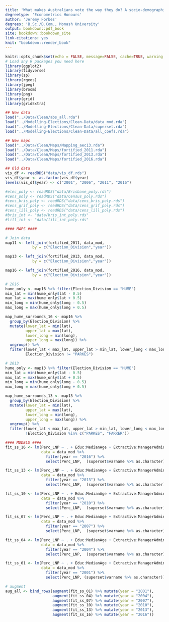 ```yaml
---
title: 'What makes Australians vote the way they do? A socio-demographic study of voter preferences'
degreetype: 'Econometrics Honours'
author: 'Jeremy Forbes'
degrees: 'B.Sc./B.Com., Monash University'
output: bookdown::pdf_book
site: bookdown::bookdown_site
link-citations: yes
knit: "bookdown::render_book"
---
```


```r
knitr::opts_chunk$set(echo = FALSE, message=FALSE, cache=TRUE, warning = FALSE, fig.align = "center")
# Load any R packages you need here
library(ggplot2)
library(tidyverse)
library(sp)
library(rgeos)
library(jpeg)
library(broom)
library(png)
library(grid)
library(gridExtra)

## New data
load("../Data/Clean/abs_all.rda")
load("../Modelling-Elections/Clean-Data/data_mod.rda")
load("../Modelling-Elections/Clean-Data/superset.rda")
load("../Modelling-Elections/Clean-Data/all_coefs.rda")

## New maps
load("../Data/Clean/Maps/Mapping_aec13.rda")
load("../Data/Clean/Maps/fortified_2011.rda")
load("../Data/Clean/Maps/fortified_2013.rda")
load("../Data/Clean/Maps/fortified_2016.rda")

## Old data
vis_df <- readRDS("data/vis_df.rds")
vis_df$year <- as.factor(vis_df$year)
levels(vis_df$year) <- c("2001", "2006", "2011", "2016")

#elec_poly <- readRDS("data/Brisbane_poly.rds")
#cens_poly <- readRDS("data/Census_poly.rds")
#cens_bris_poly <- readRDS("data/cens_bris_poly.rds")
#cens_grif_poly <- readRDS("data/cens_grif_poly.rds")
#cens_lill_poly <- readRDS("data/cens_lill_poly.rds")
#bris_int <- "data/bris_int_poly.rds"
#lill_int <- "data/lill_int_poly.rds"

#### MAPS ####

# Join data
map11 <- left_join(fortified_2011, data_mod, 
            by = c("Election_Division","year"))

map13 <- left_join(fortified_2013, data_mod, 
            by = c("Election_Division","year"))

map16 <- left_join(fortified_2016, data_mod, 
            by = c("Election_Division","year"))

# 2016
hume_only <- map16 %>% filter(Election_Division == "HUME")
min_lat = min(hume_only$lat - 0.5)
max_lat = max(hume_only$lat + 0.5)
min_long = min(hume_only$long - 0.5)
max_long = max(hume_only$long + 0.5)

map_hume_surrounds_16 <- map16 %>% 
  group_by(Election_Division) %>% 
  mutate(lower_lat = min(lat),
         upper_lat = max(lat),
         lower_long = min(long),
         upper_long = max(long)) %>% 
  ungroup() %>% 
  filter(lower_lat < max_lat, upper_lat > min_lat, lower_long < max_long, upper_long > min_long,
         Election_Division != "PARKES")

# 2013
hume_only <- map13 %>% filter(Election_Division == "HUME")
min_lat = min(hume_only$lat - 0.5)
max_lat = max(hume_only$lat + 0.5)
min_long = min(hume_only$long - 0.5)
max_long = max(hume_only$long + 0.5)

map_hume_surrounds_13 <- map13 %>% 
  group_by(Election_Division) %>% 
  mutate(lower_lat = min(lat),
         upper_lat = max(lat),
         lower_long = min(long),
         upper_long = max(long)) %>% 
  ungroup() %>% 
  filter(lower_lat < max_lat, upper_lat > min_lat, lower_long < max_long, upper_long > min_long,
         !Election_Division %in% c("PARKES", "FARRER"))

#### MODELS ####
fit_ss_16 <- lm(Perc_LNP ~ . + Educ:MedianAge + Extractive:ManagerAdminClericalSales + Educ:OneParent_House + Educ:ManagerAdminClericalSales, 
                data = data_mod %>% 
                  filter(year == "2016") %>% 
                  select(Perc_LNP,  (superset$varname %>% as.character)))

fit_ss_13 <- lm(Perc_LNP ~ . + Educ:MedianAge + Extractive:ManagerAdminClericalSales + Educ:OneParent_House + Educ:ManagerAdminClericalSales, 
                data = data_mod %>% 
                  filter(year == "2013") %>% 
                  select(Perc_LNP,  (superset$varname %>% as.character)))

fit_ss_10 <- lm(Perc_LNP ~ . + Educ:MedianAge + Extractive:ManagerAdminClericalSales + Educ:OneParent_House + Educ:ManagerAdminClericalSales, 
                data = data_mod %>% 
                  filter(year == "2010") %>% 
                  select(Perc_LNP,  (superset$varname %>% as.character)))

fit_ss_07 <- lm(Perc_LNP ~ . + Educ:MedianAge + Extractive:ManagerAdminClericalSales + Educ:OneParent_House + Educ:ManagerAdminClericalSales, 
                data = data_mod %>% 
                  filter(year == "2007") %>% 
                  select(Perc_LNP,  (superset$varname %>% as.character)))

fit_ss_04 <- lm(Perc_LNP ~ . + Educ:MedianAge + Extractive:ManagerAdminClericalSales + Educ:OneParent_House + Educ:ManagerAdminClericalSales, 
                data = data_mod %>% 
                  filter(year == "2004") %>% 
                  select(Perc_LNP,  (superset$varname %>% as.character)))

fit_ss_01 <- lm(Perc_LNP ~ . + Educ:MedianAge + Extractive:ManagerAdminClericalSales + Educ:OneParent_House + Educ:ManagerAdminClericalSales, 
                data = data_mod %>% 
                  filter(year == "2001") %>% 
                  select(Perc_LNP, (superset$varname %>% as.character)))

# augment
aug_all <- bind_rows(augment(fit_ss_01) %>% mutate(year = "2001"), 
                     augment(fit_ss_04) %>% mutate(year = "2004"), 
                     augment(fit_ss_07) %>% mutate(year = "2007"), 
                     augment(fit_ss_10) %>% mutate(year = "2010"), 
                     augment(fit_ss_13) %>% mutate(year = "2013"), 
                     augment(fit_ss_16) %>% mutate(year = "2016"))
```

<!--
Edit these lines as appropriate.
The actual thesis content is in several Rmd files.

You'll need to edit the _bookdown.yml file to set the order in which you'd like them to appear.

If you have specific LaTeX packages to add, put them in monashthesis.tex.

You will need to ensure you have installed the knitr and bookdown packages for R.

You will also need LaTeX installed on your computer.
-->
